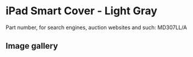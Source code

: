 
# iPad Smart Cover - Light Gray

Part number, for search engines, auction websites and such: MD307LL/A

## Image gallery

<div style={{ width: "768px" }}>
  <GalleryComponent
    images={[
      {
        original: "/everysource/MD307.png",
        thumbnail: "/everypreview/MD307.png",
      },
      {
        original: "/everysource/MD307_AV1_BLACK.png",
        thumbnail: "/everypreview/MD307_AV1_BLACK.png",
      },
      {
        original: "/everysource/MD307_AV1_WHITE.png",
        thumbnail: "/everypreview/MD307_AV1_WHITE.png",
      },
      {
        original: "/everysource/MD307_AV2_BLACK.png",
        thumbnail: "/everypreview/MD307_AV2_BLACK.png",
      },
      {
        original: "/everysource/MD307_AV2_WHITE.png",
        thumbnail: "/everypreview/MD307_AV2_WHITE.png",
      },
      {
        original: "/everysource/MD307_AV3.png",
        thumbnail: "/everypreview/MD307_AV3.png",
      },
      {
        original: "/everysource/MD307_AV3_BLACK.png",
        thumbnail: "/everypreview/MD307_AV3_BLACK.png",
      },
      {
        original: "/everysource/MD307_AV3_WHITE.png",
        thumbnail: "/everypreview/MD307_AV3_WHITE.png",
      },
      {
        original: "/everysource/MD307_AV4.png",
        thumbnail: "/everypreview/MD307_AV4.png",
      },
      {
        original: "/everysource/MD307_AV4_BLACK.png",
        thumbnail: "/everypreview/MD307_AV4_BLACK.png",
      },
      {
        original: "/everysource/MD307_AV4_WHITE.png",
        thumbnail: "/everypreview/MD307_AV4_WHITE.png",
      },
      {
        original: "/everysource/MD307_AV5.png",
        thumbnail: "/everypreview/MD307_AV5.png",
      }
    ]}
  />
</div>